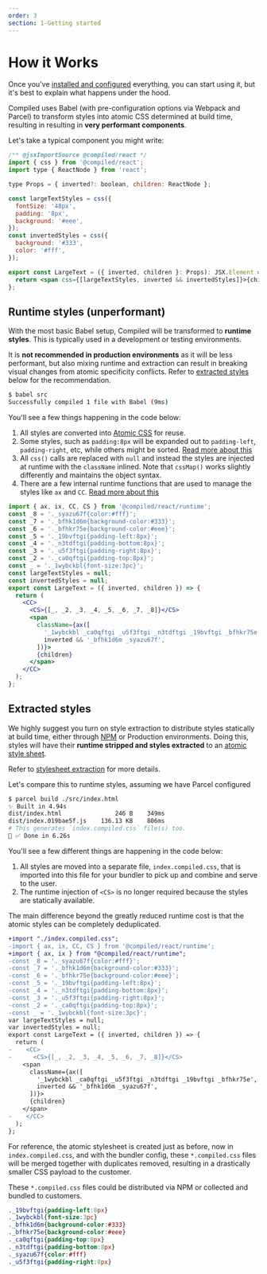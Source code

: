 ```yaml
---
order: 3
section: 1-Getting started
---
```


# How it Works

Once you've [installed and configured](/installation) everything, you can start using it,
but it's best to explain what happens under the hood.

Compiled uses Babel (with pre-configuration options via Webpack and Parcel) to transform styles
into atomic CSS determined at build time, resulting in resulting in **very performant components**.

Let's take a typical component you might write:

```jsx
/** @jsxImportSource @compiled/react */
import { css } from '@compiled/react';
import type { ReactNode } from 'react';

type Props = { inverted?: boolean, children: ReactNode };

const largeTextStyles = css({
  fontSize: '48px',
  padding: '8px',
  background: '#eee',
});
const invertedStyles = css({
  background: '#333',
  color: '#fff',
});

export const LargeText = ({ inverted, children }: Props): JSX.Element => {
  return <span css={[largeTextStyles, inverted && invertedStyles]}>{children}</span>;
};
```

## Runtime styles (unperformant)

With the most basic Babel setup, Compiled will be transformed to **runtime styles**.
This is typically used in a development or testing environments.

It is **not recommended in production environments** as it will be less performant, but also mixing
runtime and extraction can result in breaking visual changes from atomic specificity conflicts.
Refer to [extracted styles](#extracted-styles) below for the recommendation.

```bash
$ babel src
Successfully compiled 1 file with Babel (9ms)
```

You'll see a few things happening in the code below:

1. All styles are converted into [Atomic CSS](/atomic-css) for reuse.
2. Some styles, such as `padding:8px` will be expanded out to `padding-left`, `padding-right`, etc,
   while others might be sorted. [Read more about this](shorthand)
3. All `css()` calls are replaced with `null` and instead the styles are injected at runtime with the
   `className` inlined. Note that `cssMap()` works slightly differently and maintains the object syntax.
4. There are a few internal runtime functions that are used to manage the styles like `ax` and `CC`.
   [Read more about this](/pkg-react-runtime)

```jsx
import { ax, ix, CC, CS } from '@compiled/react/runtime';
const _8 = '._syazu67f{color:#fff}';
const _7 = '._bfhk1d6m{background-color:#333}';
const _6 = '._bfhkr75e{background-color:#eee}';
const _5 = '._19bvftgi{padding-left:8px}';
const _4 = '._n3tdftgi{padding-bottom:8px}';
const _3 = '._u5f3ftgi{padding-right:8px}';
const _2 = '._ca0qftgi{padding-top:8px}';
const _ = '._1wybckbl{font-size:3pc}';
const largeTextStyles = null;
const invertedStyles = null;
export const LargeText = ({ inverted, children }) => {
  return (
    <CC>
      <CS>{[_, _2, _3, _4, _5, _6, _7, _8]}</CS>
      <span
        className={ax([
          '_1wybckbl _ca0qftgi _u5f3ftgi _n3tdftgi _19bvftgi _bfhkr75e',
          inverted && '_bfhk1d6m _syazu67f',
        ])}>
        {children}
      </span>
    </CC>
  );
};
```

## Extracted styles

We highly suggest you turn on style extraction to distribute styles statically at build time,
either through [NPM](https://npmjs.com/) or Production environments. Doing this, styles will
have their **runtime stripped and styles extracted** to an [atomic style sheet](/atomic-css).

Refer to [stylesheet extraction](/css-extraction-webpack) for more details.

Let's compare this to runtime styles, assuming we have Parcel configured

```bash
$ parcel build ./src/index.html
✨ Built in 4.94s
dist/index.html               246 B    349ms
dist/index.019bae5f.js    136.13 KB    806ms
# This generates `index.compiled.css` file(s) too.
🌽 ✅ Done in 6.26s
```

You'll see a few different things are happening in the code below:

1. All styles are moved into a separate file, `index.compiled.css`, that is imported into this file for
   your bundler to pick up and combine and serve to the user.
2. The runtime injection of `<CS>` is no longer required because the styles are statically available.

The main difference beyond the greatly reduced runtime cost is that the atomic styles can be completely deduplicated.

```diff
+import "./index.compiled.css";
-import { ax, ix, CC, CS } from '@compiled/react/runtime';
+import { ax, ix } from "@compiled/react/runtime";
-const _8 = '._syazu67f{color:#fff}';
-const _7 = '._bfhk1d6m{background-color:#333}';
-const _6 = '._bfhkr75e{background-color:#eee}';
-const _5 = '._19bvftgi{padding-left:8px}';
-const _4 = '._n3tdftgi{padding-bottom:8px}';
-const _3 = '._u5f3ftgi{padding-right:8px}';
-const _2 = '._ca0qftgi{padding-top:8px}';
-const _ = '._1wybckbl{font-size:3pc}';
var largeTextStyles = null;
var invertedStyles = null;
export const LargeText = ({ inverted, children }) => {
  return (
-    <CC>
-      <CS>{[_, _2, _3, _4, _5, _6, _7, _8]}</CS>
    <span
      className={ax([
        '_1wybckbl _ca0qftgi _u5f3ftgi _n3tdftgi _19bvftgi _bfhkr75e',
        inverted && '_bfhk1d6m _syazu67f',
      ])}>
      {children}
    </span>
-    </CC>
  );
};
```

For reference, the atomic stylesheet is created just as before, now in `index.compiled.css`, and with
the bundler config, these `*.compiled.css` files will be merged together with duplicates removed, resulting
in a drastically smaller CSS payload to the customer.

These `*.compiled.css` files could be distributed via NPM or collected and bundled to customers.

<!-- prettier-ignore -->
```css
._19bvftgi{padding-left:8px}
._1wybckbl{font-size:3pc}
._bfhk1d6m{background-color:#333}
._bfhkr75e{background-color:#eee}
._ca0qftgi{padding-top:8px}
._n3tdftgi{padding-bottom:8px}
._syazu67f{color:#fff}
._u5f3ftgi{padding-right:8px}
```
